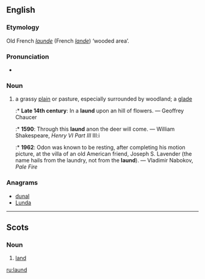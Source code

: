 ==English==

===Etymology===
Old French ''[[launde]]'' (French ''[[lande]]'') ‘wooded area’.

===Pronunciation===
* {{IPA|/lɔːnd/}}

===Noun===
{{en-noun}}

# {{context|archaic}} a grassy [[plain]] or pasture, especially surrounded by woodland; a [[glade]]
#:* '''Late 14th century''': In a '''laund''' upon an hill of flowers. — Geoffrey Chaucer
#:* '''1590''': Through this '''laund''' anon the deer will come. — William Shakespeare, ''Henry VI Part III'' III:i
#:* '''1962''': Odon was known to be resting, after completing his motion picture, at the villa of an old American friend, Joseph S. Lavender (the name hails from the laundry, not from the '''laund'''). — Vladimir Nabokov, ''Pale Fire''

===Anagrams===
* [[dunal#English|dunal]]
* [[Lunda#English|Lunda]]

----

==Scots==

===Noun===
{{sco-noun}}

# [[land]]

[[ru:laund]]